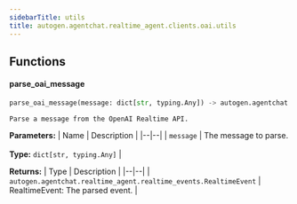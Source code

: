 ```yaml
---
sidebarTitle: utils
title: autogen.agentchat.realtime_agent.clients.oai.utils
---
```


## Functions

<code class="doc-symbol doc-symbol-heading doc-symbol-function"></code>
#### parse_oai_message
<a href="#autogen.agentchat.realtime_agent.clients.oai.utils..parse_oai_message" class="headerlink" title="Permanent link"></a>

```python
parse_oai_message(message: dict[str, typing.Any]) -> autogen.agentchat.realtime_agent.realtime_events.RealtimeEvent
```

    Parse a message from the OpenAI Realtime API.

<b>Parameters:</b>
| Name | Description |
|--|--|
| `message` | The message to parse.<br/><br/>**Type:** `dict[str, typing.Any]` |

<b>Returns:</b>
| Type | Description |
|--|--|
| `autogen.agentchat.realtime_agent.realtime_events.RealtimeEvent` | RealtimeEvent: The parsed event. |

<br />